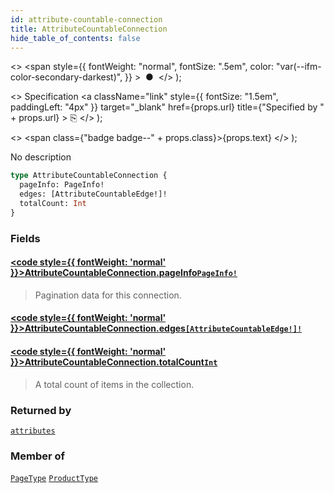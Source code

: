```yaml
---
id: attribute-countable-connection
title: AttributeCountableConnection
hide_table_of_contents: false
---
```


  <>
    <span
      style={{
        fontWeight: "normal",
        fontSize: ".5em",
        color: "var(--ifm-color-secondary-darkest)",
      }}
    >
      &nbsp;●&nbsp;
    </span>
  </>
);

  <>
    Specification
    <a
      className="link"
      style={{ fontSize: "1.5em", paddingLeft: "4px" }}
      target="\_blank"
      href={props.url}
      title={"Specified by " + props.url}
    >
      ⎘
    </a>
  </>
);

  <>
    <span class={"badge badge--" + props.class}>{props.text}</span>
  </>
);

No description

```graphql
type AttributeCountableConnection {
  pageInfo: PageInfo!
  edges: [AttributeCountableEdge!]!
  totalCount: Int
}
```

### Fields

#### [<code style={{ fontWeight: 'normal' }}>AttributeCountableConnection.<b>pageInfo</b></code>](#)<Bullet />[`PageInfo!`](../../../developer/api-reference/objects/page-info) <Badge class="secondary" text="non-null"/> <Badge class="secondary" text="object"/>

> Pagination data for this connection.

#### [<code style={{ fontWeight: 'normal' }}>AttributeCountableConnection.<b>edges</b></code>](#)<Bullet />[`[AttributeCountableEdge!]!`](../../../developer/api-reference/objects/attribute-countable-edge) <Badge class="secondary" text="non-null"/> <Badge class="secondary" text="object"/>

>

#### [<code style={{ fontWeight: 'normal' }}>AttributeCountableConnection.<b>totalCount</b></code>](#)<Bullet />[`Int`](../../../developer/api-reference/scalars/int) <Badge class="secondary" text="scalar"/>

> A total count of items in the collection.

### Returned by

[`attributes`](../../../developer/api-reference/queries/attributes) <Badge class="secondary" text="query"/>

### Member of

[`PageType`](../../../developer/api-reference/objects/page-type) <Badge class="secondary" text="object"/><Bullet />[`ProductType`](../../../developer/api-reference/objects/product-type) <Badge class="secondary" text="object"/>
